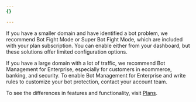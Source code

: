 ```yaml
---
{}

---
```


If you have a smaller domain and have identified a bot problem, we recommend Bot Fight Mode or Super Bot Fight Mode, which are included with your plan subscription. You can enable either from your dashboard, but these solutions offer limited configuration options.

If you have a large domain with a lot of traffic, we recommend Bot Management for Enterprise, especially for customers in ecommerce, banking, and security. To enable Bot Management for Enterprise and write rules to customize your bot protection, contact your account team.

To see the differences in features and functionality, visit [Plans](/bots/plans/).
